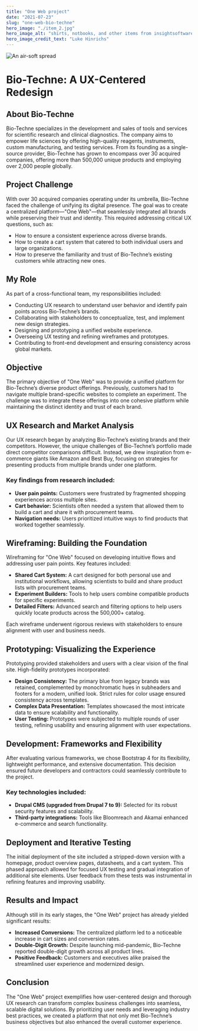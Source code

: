 ```yaml
---
title: "One Web project"
date: "2021-07-23"
slug: "one-web-bio-techne"
hero_image: "./item_2.jpg"
hero_image_alt: "shirts, notbooks, and other items from insightsoftware.com"
hero_image_credit_text: "Luke Hinrichs"
---
```



<Image src="one-web-bio-techne/air-soft-spread.jpg" alt="An air-soft spread" className="rounded-lg shadow-lg w-full" />

# Bio-Techne: A UX-Centered Redesign

## About Bio-Techne
Bio-Techne specializes in the development and sales of tools and services for scientific research and clinical diagnostics. The company aims to empower life sciences by offering high-quality reagents, instruments, custom manufacturing, and testing services. From its founding as a single-source provider, Bio-Techne has grown to encompass over 30 acquired companies, offering more than 500,000 unique products and employing over 2,000 people globally.

## Project Challenge
With over 30 acquired companies operating under its umbrella, Bio-Techne faced the challenge of unifying its digital presence. The goal was to create a centralized platform—"One Web"—that seamlessly integrated all brands while preserving their trust and identity. This required addressing critical UX questions, such as:
- How to ensure a consistent experience across diverse brands.
- How to create a cart system that catered to both individual users and large organizations.
- How to preserve the familiarity and trust of Bio-Techne’s existing customers while attracting new ones.

## My Role
As part of a cross-functional team, my responsibilities included:
- Conducting UX research to understand user behavior and identify pain points across Bio-Techne’s brands.
- Collaborating with stakeholders to conceptualize, test, and implement new design strategies.
- Designing and prototyping a unified website experience.
- Overseeing UX testing and refining wireframes and prototypes.
- Contributing to front-end development and ensuring consistency across global markets.

## Objective
The primary objective of "One Web" was to provide a unified platform for Bio-Techne’s diverse product offerings. Previously, customers had to navigate multiple brand-specific websites to complete an experiment. The challenge was to integrate these offerings into one cohesive platform while maintaining the distinct identity and trust of each brand.

## UX Research and Market Analysis
Our UX research began by analyzing Bio-Techne’s existing brands and their competitors. However, the unique challenges of Bio-Techne’s portfolio made direct competitor comparisons difficult. Instead, we drew inspiration from e-commerce giants like Amazon and Best Buy, focusing on strategies for presenting products from multiple brands under one platform.

### Key findings from research included:
- **User pain points:** Customers were frustrated by fragmented shopping experiences across multiple sites.
- **Cart behavior:** Scientists often needed a system that allowed them to build a cart and share it with procurement teams.
- **Navigation needs:** Users prioritized intuitive ways to find products that worked together seamlessly.

## Wireframing: Building the Foundation
Wireframing for "One Web" focused on developing intuitive flows and addressing user pain points. Key features included:
- **Shared Cart System:** A cart designed for both personal use and institutional workflows, allowing scientists to build and share product lists with procurement teams.
- **Experiment Builders:** Tools to help users combine compatible products for specific experiments.
- **Detailed Filters:** Advanced search and filtering options to help users quickly locate products across the 500,000+ catalog.

Each wireframe underwent rigorous reviews with stakeholders to ensure alignment with user and business needs.

## Prototyping: Visualizing the Experience
Prototyping provided stakeholders and users with a clear vision of the final site. High-fidelity prototypes incorporated:
- **Design Consistency:** The primary blue from legacy brands was retained, complemented by monochromatic hues in subheaders and footers for a modern, unified look. Strict rules for color usage ensured consistency across templates.
- **Complex Data Presentation:** Templates showcased the most intricate data to ensure scalability and functionality.
- **User Testing:** Prototypes were subjected to multiple rounds of user testing, refining usability and ensuring alignment with user expectations.

## Development: Frameworks and Flexibility
After evaluating various frameworks, we chose Bootstrap 4 for its flexibility, lightweight performance, and extensive documentation. This decision ensured future developers and contractors could seamlessly contribute to the project.

### Key technologies included:
- **Drupal CMS (upgraded from Drupal 7 to 9):** Selected for its robust security features and scalability.
- **Third-party integrations:** Tools like Bloomreach and Akamai enhanced e-commerce and search functionality.

## Deployment and Iterative Testing
The initial deployment of the site included a stripped-down version with a homepage, product overview pages, datasheets, and a cart system. This phased approach allowed for focused UX testing and gradual integration of additional site elements. User feedback from these tests was instrumental in refining features and improving usability.

## Results and Impact
Although still in its early stages, the "One Web" project has already yielded significant results:
- **Increased Conversions:** The centralized platform led to a noticeable increase in cart sizes and conversion rates.
- **Double-Digit Growth:** Despite launching mid-pandemic, Bio-Techne reported double-digit growth across all product lines.
- **Positive Feedback:** Customers and executives alike praised the streamlined user experience and modernized design.

## Conclusion
The "One Web" project exemplifies how user-centered design and thorough UX research can transform complex business challenges into seamless, scalable digital solutions. By prioritizing user needs and leveraging industry best practices, we created a platform that not only met Bio-Techne’s business objectives but also enhanced the overall customer experience.